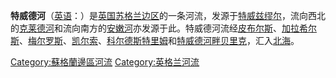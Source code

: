 {{Otheruses}}
{{NoteTA|G1=UK Places}}
'''特威德河'''（[[英语|英语]]：'''{{lang|en|River Tweed}}'''）是[[英国|英国]][[苏格兰边区|苏格兰边区]]的一条河流，发源于[[特威兹缪尔|特威兹缪尔]]，流向西北的[[克莱德河|克莱德河]]和流向南方的[[安嫩河|安嫩河]]亦发源于此。特威德河流经[[皮布尔斯|皮布尔斯]]、[[加拉希尔斯|加拉希尔斯]]、[[梅尔罗斯_(苏格兰)|梅尔罗斯]]、[[凯尔索_(苏格兰)|凯尔索]]、[[科尔德斯特里姆|科尔德斯特里姆]]和[[特威德河畔贝里克|特威德河畔贝里克]]，汇入[[北海_(大西洋)|北海]]。
{{Authority control}}
{{英國地理小作品}}

[[Category:蘇格蘭邊區河流|Category:蘇格蘭邊區河流]]
[[Category:英格兰河流|Category:英格兰河流]]
